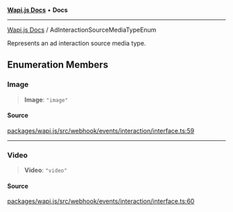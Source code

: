 [**Wapi.js Docs**](../README.mdx) • **Docs**

***

[Wapi.js Docs](../globals.mdx) / AdInteractionSourceMediaTypeEnum

Represents an ad interaction source media type.

## Enumeration Members

### Image

> **Image**: `"image"`

#### Source

[packages/wapi.js/src/webhook/events/interaction/interface.ts:59](https://github.com/sarthakjdev/wapi.js/packages/wapi.js/src/webhook/events/interaction/interface.ts?at=55950734d72fca04a6c87f7236ee551d251cec7e#line=59)

***

### Video

> **Video**: `"video"`

#### Source

[packages/wapi.js/src/webhook/events/interaction/interface.ts:60](https://github.com/sarthakjdev/wapi.js/packages/wapi.js/src/webhook/events/interaction/interface.ts?at=55950734d72fca04a6c87f7236ee551d251cec7e#line=60)
